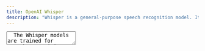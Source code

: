 ```yaml
---
title: OpenAI Whisper
description: "Whisper is a general-purpose speech recognition model. It is trained on a large dataset of diverse audio and is also a multi-task model that can perform multilingual speech recognition as well as speech translation and language identification."
---
```


<TextArea full align="center">
  The Whisper models are trained for speech recognition and translation tasks, capable of transcribing speech audio into the text in the language it is spoken (ASR) as well as translated into English (speech translation). Whisper has been trained on 680,000 hours of multilingual and multitask supervised data collected from the web. Whisper is Encoder-Decoder model. Input audio is split into 30-second chunks, converted into a log-Mel spectrogram, and then passed into an encoder. A decoder is trained to predict the corresponding text caption, intermixed with special tokens that direct the single model to perform tasks such as language identification, phrase-level timestamps, multilingual speech transcription, and to-English speech translation.
</TextArea>

<Libraries title="Open AI Whisper Libraries" description="Discover Whisper to help you get started">
  <Library
    name="Whisper Model"
    description="Whisper is a general-purpose speech recognition model"
    href="https://github.com/openai/whisper"
  />
  <Library
    name="Blog"
    description="OpenAI's blog about Whisper"
    href="https://openai.com/blog/whisper/"
  />
  <Library
    name="Paper"
    description="Whisper paper"
    href="https://cdn.openai.com/papers/whisper.pdf"
  />
  <Library
    name="Model Card"
    description="Whisper model card"
    href="https://github.com/openai/whisper/blob/main/model-card.md"
  />
  <Library
    name="Example"
    description="OpenAI's Colab example of using Whisper"
    href="https://colab.research.google.com/github/openai/whisper/blob/master/notebooks/LibriSpeech.ipynb"
  />
</Libraries>

<Libraries title="Whisper Boilerplates" description="Boilerplates to help you get started" id="boilerplates">
  <Library
    name="Python Whisper Boilerplate"
    language="Python"
    description="Whisper gpt3 email generator"
    href="https://github.com/lablab-ai/whisper-gpt3-email-generator"
  />
  <Library
    name="Streamlit Whisper, GPT-3 Boilerplate"
    language="Python"
    description="Whisper gpt3 sentiment analysis"
    href="https://github.com/lablab-ai/whisper-gpt3-streamlit"
  />
  <Library
    name="React app to upload audio file boilerplate"
    language="Javascript"
    description="Uploading audio file to an API endpoint"
    href="https://github.com/lablab-ai/react-audio-send"
  />
  <Library
    name="Whisper Flask API Boilerplate"
    language="Python"
    description="Whisper API with Flask"
    href="https://github.com/lablab-ai/whisper-api-flask"
  />
  <Library
    name="Whisper Flask API with GPT-3 Boilerplate"
    language="Python"
    description="Whisper API with Flask and GPT-3"
    href="https://github.com/lablab-ai/whisper-api-flask/tree/gpt3-summarizer"
  />
  <Library
    name="Whisper Streamlit Boilerplate"
    language="Python"
    description="Automatic Speech Recognition using OpenAI's Whisper"
    href="https://github.com/lablab-ai/OpenAI_Whisper_Streamlit"
  />
</Libraries>

<Libraries title="Whisper API libraries and connectors" id="api" description="Official Whisper API endpoint and libraries">
  <Library
    name="Whisper API"
    description="Whisper API reference"
    href="https://platform.openai.com/docs/api-reference/audio"
    language="API"
  />
  <Library
    name="OpenAI Node.js API library for Whisper"
    description="The OpenAI Node.js library provides convenient access to the OpenAI API from Node.js applications. "
    href="https://github.com/openai/openai-node"
    language="javascript"
  />
  <Library
    name="OpenAI Python Library for Whisper"
    description="The OpenAI Python library provides convenient access to the OpenAI API from applications written in the Python language"
    href="https://github.com/openai/openai-python"
    language="Python"
  />
</Libraries>
